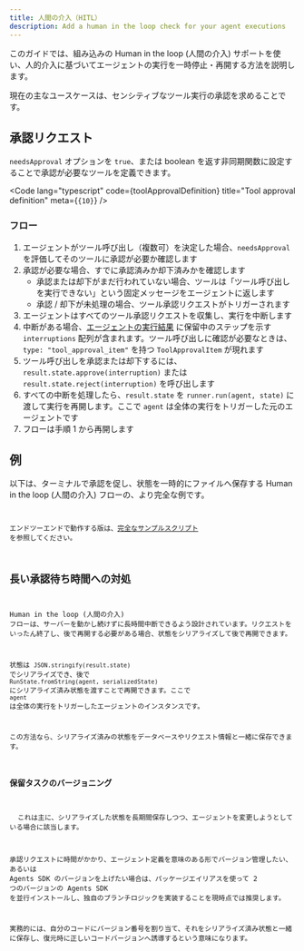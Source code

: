 ```yaml
---
title: 人間の介入（HITL）
description: Add a human in the loop check for your agent executions
---
```



このガイドでは、組み込みの Human in the loop (人間の介入) サポートを使い、人的介入に基づいてエージェントの実行を一時停止・再開する方法を説明します。

現在の主なユースケースは、センシティブなツール実行の承認を求めることです。

## 承認リクエスト

`needsApproval` オプションを `true`、または boolean を返す非同期関数に設定することで承認が必要なツールを定義できます。

<Code
  lang="typescript"
  code={toolApprovalDefinition}
  title="Tool approval definition"
  meta={`{10}`}
/>

### フロー

1. エージェントがツール呼び出し（複数可）を決定した場合、`needsApproval` を評価してそのツールに承認が必要か確認します
2. 承認が必要な場合、すでに承認済みか却下済みかを確認します
   - 承認または却下がまだ行われていない場合、ツールは「ツール呼び出しを実行できない」という固定メッセージをエージェントに返します
   - 承認 / 却下が未処理の場合、ツール承認リクエストがトリガーされます
3. エージェントはすべてのツール承認リクエストを収集し、実行を中断します
4. 中断がある場合、[エージェントの実行結果](/openai-agents-js/ja/guides/results) に保留中のステップを示す `interruptions` 配列が含まれます。ツール呼び出しに確認が必要なときは、`type: "tool_approval_item"` を持つ `ToolApprovalItem` が現れます
5. ツール呼び出しを承認または却下するには、`result.state.approve(interruption)` または `result.state.reject(interruption)` を呼び出します
6. すべての中断を処理したら、`result.state` を `runner.run(agent, state)` に渡して実行を再開します。ここで `agent` は全体の実行をトリガーした元のエージェントです
7. フローは手順 1 から再開します

## 例

以下は、ターミナルで承認を促し、状態を一時的にファイルへ保存する Human in the loop (人間の介入) フローの、より完全な例です。

<Code
  lang="typescript"
  code={humanInTheLoopExample}
  title="Human in the loop"
/>

エンドツーエンドで動作する版は、[完全なサンプルスクリプト](https://github.com/openai/openai-agents-js/tree/main/examples/agent-patterns/human-in-the-loop.ts) を参照してください。

## 長い承認待ち時間への対処

Human in the loop (人間の介入) フローは、サーバーを動かし続けずに長時間中断できるよう設計されています。リクエストをいったん終了し、後で再開する必要がある場合、状態をシリアライズして後で再開できます。

状態は `JSON.stringify(result.state)` でシリアライズでき、後で `RunState.fromString(agent, serializedState)` にシリアライズ済み状態を渡すことで再開できます。ここで `agent` は全体の実行をトリガーしたエージェントのインスタンスです。

この方法なら、シリアライズ済みの状態をデータベースやリクエスト情報と一緒に保存できます。

### 保留タスクのバージョニング

<Aside>
  これは主に、シリアライズした状態を長期間保存しつつ、エージェントを変更しようとしている場合に該当します。
</Aside>

承認リクエストに時間がかかり、エージェント定義を意味のある形でバージョン管理したい、あるいは Agents SDK のバージョンを上げたい場合は、パッケージエイリアスを使って 2 つのバージョンの Agents SDK を並行インストールし、独自のブランチロジックを実装することを現時点では推奨します。

実務的には、自分のコードにバージョン番号を割り当て、それをシリアライズ済み状態と一緒に保存し、復元時に正しいコードバージョンへ誘導するという意味になります。
